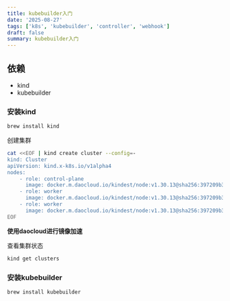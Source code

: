 ```yaml
---
title: kubebuilder入门
date: '2025-08-27'
tags: ['k8s', 'kubebuilder', 'controller', 'webhook']
draft: false
summary: kubebuilder入门
---
```


## 依赖

- kind
- kubebuilder

### 安装kind

```bash
brew install kind
```
创建集群
```bash
cat <<EOF | kind create cluster --config=-
kind: Cluster
apiVersion: kind.x-k8s.io/v1alpha4
nodes:
    - role: control-plane
      image: docker.m.daocloud.io/kindest/node:v1.30.13@sha256:397209b3d947d154f6641f2d0ce8d473732bd91c87d9575ade99049aa33cd648
    - role: worker
      image: docker.m.daocloud.io/kindest/node:v1.30.13@sha256:397209b3d947d154f6641f2d0ce8d473732bd91c87d9575ade99049aa33cd648
    - role: worker
      image: docker.m.daocloud.io/kindest/node:v1.30.13@sha256:397209b3d947d154f6641f2d0ce8d473732bd91c87d9575ade99049aa33cd648
EOF
```
**使用daocloud进行镜像加速**

查看集群状态

```bash
kind get clusters
```

### 安装kubebuilder

```bash
brew install kubebuilder
```


